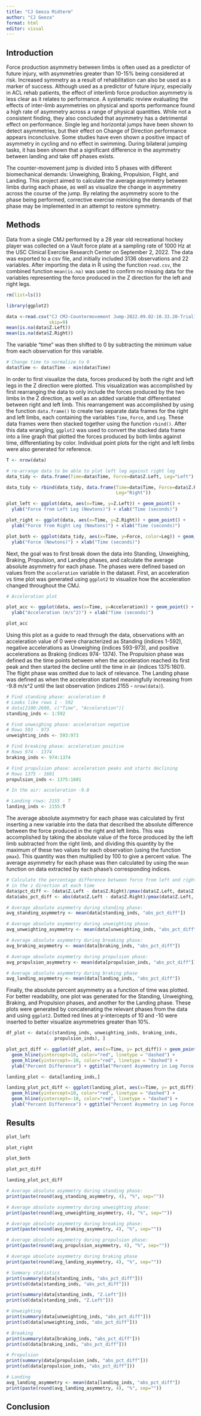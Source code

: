 ```yaml
---
title: "CJ Geeza Midterm"
author: "CJ Geeza"
format: html
editor: visual
---
```


## Introduction

Force production asymmetry between limbs is often used as a predictor of future injury, with asymmetries greater than 10-15% being considered at risk. Increased symmetry as a result of rehabilitation can also be used as a marker of success. Although used as a predictor of future injury, especially in ACL rehab patients, the effect of interlimb force production asymmetry is less clear as it relates to performance. A systematic review evaluating the effects of inter-limb asymmetries on physical and sports performance found a high rate of asymmetry across a range of physical quantities. While not a consistent finding, they also concluded that asymmetry has a detrimental effect on performance. Single leg and horizontal jumps have been shown to detect asymmetries, but their effect on Change of Direction performance appears inconclusive. Some studies have even shown a positive impact of asymmetry in cycling and no effect in swimming. During bilateral jumping tasks, it has been shown that a significant difference in the asymmetry between landing and take off phases exists.

The counter-movement jump is divided into 5 phases with different biomechanical demands: Unweighing, Braking, Propulsion, Flight, and Landing. This project aimed to calculate the average asymmetry between limbs during each phase, as well as visualize the change in asymmetry across the course of the jump. By relating the asymmetry score to the phase being performed, corrective exercise mimicking the demands of that phase may be implemented in an attempt to restore symmetry.

## Methods

Data from a single CMJ performed by a 28 year old recreational hockey player was collected on a Vault force plate at a sampling rate of 1000 Hz at the USC Clinical Exercise Research Center on September 2, 2022. The data was exported to a csv file, and initially included 3136 observations and 22 variables. After importing the data in R using the function `read.csv`, the combined function `mean(is.na)` was used to confirm no missing data for the variables representing the force produced in the Z direction for the left and right legs.

```r
rm(list=ls())

library(ggplot2)

data <-read.csv("CJ CMJ-Countermovement Jump-2022.09.02-10.33.20-Trial1 - CJ CMJ-Countermovement Jump-2022.09.02-10.33.20-Trial1.csv",
                skip=9)
mean(is.na(data$Z.Left))
mean(is.na(data$Z.Right))
```

The variable "time" was then shifted to 0 by subtracting the minimum value from each observation for this variable.

```r
# Change time to normalize to 0
data$Time <- data$Time - min(data$Time)
```

In order to first visualize the data, forces produced by both the right and left legs in the Z direction were plotted. This visualization was accomplished by first rearranging the data to only include the forces produced by the two limbs in the Z direction, as well as an added variable that differentiated between right and left limb. This rearrangement was accomplished by using the function `data.frame()` to create two separate data frames for the right and left limbs, each containing the variables `Time`, `Force`, and `Leg`. These data frames were then stacked together using the function `rbind()`. After this data wrangling, `ggplot2` was used to convert the stacked data frame into a line graph that plotted the forces produced by both limbs against time, differentiating by color. Individual point plots for the right and left limbs were also generated for reference.

```r
T <- nrow(data)

# re-arrange data to be able to plot left leg against right leg
data_tidy <- data.frame(Time=data$Time, Force=data$Z.Left, Leg="Left")

data_tidy <- rbind(data_tidy, data.frame(Time=data$Time, Force=data$Z.Right,
                                         Leg="Right"))

plot_left <- ggplot(data, aes(x=Time, y=Z.Left)) + geom_point() +
  ylab("Force from Left Leg (Newtons)") + xlab("Time (seconds)")

plot_right <- ggplot(data, aes(x=Time, y=Z.Right)) + geom_point() +
  ylab("Force from Right Leg (Newtons)") + xlab("Time (seconds)")

plot_both <- ggplot(data_tidy, aes(x=Time, y=Force, color=Leg)) + geom_line() +
  ylab("Force (Newtons)") + xlab("Time (seconds)") 
```

Next, the goal was to first break down the data into Standing, Unweighing, Braking, Propulsion, and Landing phases, and calculate the average absolute asymmetry for each phase. The phases were defined based on values from the `acceleration` variable in the dataset. First, an acceleration vs time plot was generated using `ggplot2` to visualize how the acceleration changed throughout the CMJ.

```r
# Acceleration plot

plot_acc <- ggplot(data, aes(x=Time, y=Acceleration)) + geom_point() +
  ylab("Acceleration (m/s^2)") + xlab("Time (seconds)") 

plot_acc
```

Using this plot as a guide to read through the data, observations with an acceleration value of 0 were characterized as Standing (indices 1-592), negative accelerations as Unweighing (indices 593-973), and positive accelerations as Braking (indices 974- 1374). The Propulsion phase was defined as the time points between when the acceleration reached its first peak and then started the decline until the time in air (indices 1375:1601). The flight phase was omitted due to lack of relevance. The Landing phase was defined as when the acceleration started meaningfully increasing from -9.8 m/s\^2 until the last observation (indices 2155 - `nrow(data)`).

```r
# Find standing phase: acceleration 0
# Looks like rows 1 - 592
# data[2100:2600, c("Time", "Acceleration")]
standing_inds <- 1:592

# Find unweighing phase: acceleration negative
# Rows 593 - 973
unweighting_inds <- 593:973

# Find breaking phase: acceleration positive
# Rows 974 - 1374
braking_inds <- 974:1374

# Find propulsion phase: acceleration peaks and starts declining
# Rows 1375 - 1601
propulsion_inds <- 1375:1601

# In the air: acceleration -9.8

# Landing rows: 2155 - T
landing_inds <- 2155:T
```

The average absolute asymmetry for each phase was calculated by first inserting a new variable into the data that described the absolute difference between the force produced in the right and left limbs. This was accomplished by taking the absolute value of the force produced by the left limb subtracted from the right limb, and dividing this quantity by the maximum of these two values for each observation (using the function `pmax`). This quantity was then multiplied by 100 to give a percent value. The average asymmetry for each phase was then calculated by using the `mean` function on data extracted by each phase's corresponding indices.

```r
# Calculate the percentage difference between force from left and right legs
# in the z direction at each time
data$pct_diff <- (data$Z.Left - data$Z.Right)/pmax(data$Z.Left, data$Z.Right)*100
data$abs_pct_diff <- abs(data$Z.Left - data$Z.Right)/pmax(data$Z.Left, data$Z.Right)*100

# Average absolute asymmetry during standing phase:
avg_standing_asymmetry <- mean(data[standing_inds, "abs_pct_diff"])

# Average absolute asymmetry during unweighting phase:
avg_unweighting_asymmetry <- mean(data[unweighting_inds, "abs_pct_diff"])

# Average absolute asymmetry during breaking phase:
avg_braking_asymmetry <- mean(data[braking_inds, "abs_pct_diff"])

# Average absolute asymmetry during propulsion phase:
avg_propulsion_asymmetry <- mean(data[propulsion_inds, "abs_pct_diff"])

# Average absolute asymmetry during braking phase
avg_landing_asymmetry <- mean(data[landing_inds, "abs_pct_diff"])
```

Finally, the absolute percent asymmetry as a function of time was plotted. For better readability, one plot was generated for the Standing, Unweighing, Braking, and Propulsion phases, and another for the Landing phase. These plots were generated by concatenating the relevant phases from the data and using `ggplot2`. Dotted red lines at y-intercepts of 10 and -10 were inserted to better visualize asymmetries greater than 10%.

```r
df_plot <- data[c(standing_inds, unweighting_inds, braking_inds,
                  propulsion_inds), ]

plot_pct_diff <- ggplot(df_plot, aes(x=Time, y= pct_diff)) + geom_point() +
  geom_hline(yintercept=10, color="red", linetype = "dashed") +
  geom_hline(yintercept=-10, color="red", linetype = "dashed") +
  ylab("Percent Difference") + ggtitle("Percent Asymmetry in Leg Force Over Time")

landing_plot <- data[landing_inds,]

landing_plot_pct_diff <- ggplot(landing_plot, aes(x=Time, y= pct_diff)) + geom_point() +
  geom_hline(yintercept=10, color="red", linetype = "dashed") +
  geom_hline(yintercept=-10, color="red", linetype = "dashed") +
  ylab("Percent Difference") + ggtitle("Percent Asymmetry in Leg Force Over Time")
```

## Results

```r
plot_left

plot_right

plot_both

plot_pct_diff

landing_plot_pct_diff
```

```r
# Average absolute asymmetry during standing phase:
print(paste(round(avg_standing_asymmetry, 4), "%", sep=""))

# Average absolute asymmetry during unweighting phase:
print(paste(round(avg_unweighting_asymmetry, 4), "%", sep=""))

# Average absolute asymmetry during breaking phase:
print(paste(round(avg_braking_asymmetry, 4), "%", sep=""))

# Average absolute asymmetry during propulsion phase:
print(paste(round(avg_propulsion_asymmetry, 4), "%", sep=""))

# Average absolute asymmetry during braking phase
print(paste(round(avg_landing_asymmetry, 4), "%", sep=""))
```

```r
# Summary statistics
print(summary(data[standing_inds, "abs_pct_diff"]))
print(sd(data[standing_inds, "abs_pct_diff"]))

print(summary(data[standing_inds, "Z.Left"]))
print(sd(data[standing_inds, "Z.Left"]))

# Unweighting
print(summary(data[unweighting_inds, "abs_pct_diff"]))
print(sd(data[unweighting_inds, "abs_pct_diff"]))

# Breaking
print(summary(data[braking_inds, "abs_pct_diff"]))
print(sd(data[braking_inds, "abs_pct_diff"]))

# Propulsion
print(summary(data[propulsion_inds, "abs_pct_diff"]))
print(sd(data[propulsion_inds, "abs_pct_diff"]))

# Landing
avg_landing_asymmetry <- mean(data[landing_inds, "abs_pct_diff"])
print(paste(round(avg_landing_asymmetry, 4), "%", sep=""))
```

## Conclusion
